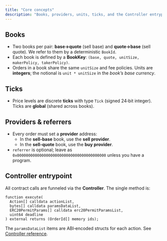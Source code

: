 ```yaml
---
title: "Core concepts"
description: "Books, providers, units, ticks, and the Controller entrypoint."
---
```


## Books

- Two books per pair: **base→quote** (sell base) and **quote→base** (sell quote). We refer to them by a deterministic `BookId`.
- Each book is defined by a **BookKey**: `(base, quote, unitSize, makerPolicy, takerPolicy)`.
- Orders in a book share the same `unitSize` and fee policies. Units are **integers**; the notional is `unit * unitSize` in the *book’s base currency*.

## Ticks

- Price levels are discrete **ticks** with type `Tick` (signed 24‑bit integer). Ticks are **global** (shared across books).

## Providers & referrers

- Every order must set a **provider** address:
  - In the **sell‑base** book, use the **sell provider**.
  - In the **sell‑quote** book, use the **buy provider**.
- `referrer` is optional; leave as `0x0000000000000000000000000000000000000000` unless you have a program.

## Controller entrypoint

All contract calls are funneled via the **Controller**. The single method is:

```solidity
function execute(
  Action[] calldata actionList,
  bytes[] calldata paramsDataList,
  ERC20PermitParams[] calldata erc20PermitParamsList,
  uint64 deadline
) external returns (OrderId[] memory ids);
```

The `paramsDataList` items are ABI‑encoded structs for each action. See [Controller reference](/reference/controller).

